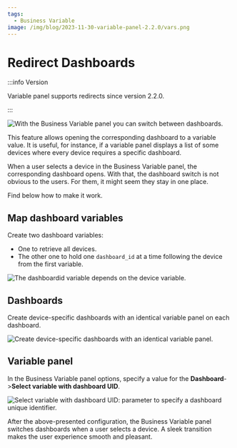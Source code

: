 ```yaml
---
tags:
  - Business Variable
image: /img/blog/2023-11-30-variable-panel-2.2.0/vars.png
---
```



# Redirect Dashboards

:::info Version

Variable panel supports redirects since version 2.2.0.

:::

<Image
  title="With the Business Variable panel you can switch between dashboards."
  src="/img/plugins/business-variable/dashboard-redirect.gif"
/>

This feature allows opening the corresponding dashboard to a variable value. It is useful, for instance, if a variable panel displays a list of some devices where every device requires a specific dashboard.

When a user selects a device in the Business Variable panel, the corresponding dashboard opens. With that, the dashboard switch is not obvious to the users. For them, it might seem they stay in one place.

Find below how to make it work.

<Shorts id="TtC2bh7a4fE" title="Business Variable panel 2.2.0 for Grafana." />

## Map dashboard variables

Create two dashboard variables:

- One to retrieve all devices.
- The other one to hold one `dashboard_id` at a time following the device from the first variable.

<Image
  title="The dashboardid variable depends on the device variable."
  src="/img/blog/2023-11-30-variable-panel-2.2.0/vars.png"
/>

## Dashboards

Create device-specific dashboards with an identical variable panel on each dashboard.

<Image
  title="Create device-specific dashboards with an identical variable panel."
  src="/img/blog/2023-11-30-variable-panel-2.2.0/switch-dash.png"
/>

## Variable panel

In the Business Variable panel options, specify a value for the **Dashboard**->**Select variable with dashboard UID**.

<Image
  title="Select variable with dashboard UID: parameter to specify a dashboard unique identifier."
  src="/img/plugins/business-variable/var-conf.png"
/>

After the above-presented configuration, the Business Variable panel switches dashboards when a user selects a device. A sleek transition makes the user experience smooth and pleasant.
